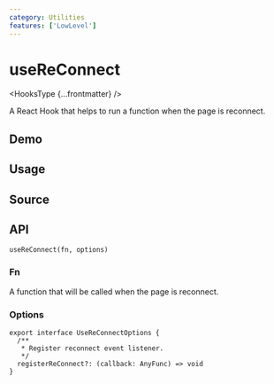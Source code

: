 ```yaml
---
category: Utilities
features: ['LowLevel']
---
```


# useReConnect


<HooksType {...frontmatter} />

<Since version="v1.4.0" />

A React Hook that helps to run a function when the page is reconnect.

## Demo


<App />

## Usage



## Source


<Source />

## API

```tsx
useReConnect(fn, options)
```

### Fn

A function that will be called when the page is reconnect.

### Options

```tsx
export interface UseReConnectOptions {
  /**
   * Register reconnect event listener.
   */
  registerReConnect?: (callback: AnyFunc) => void
}
```
